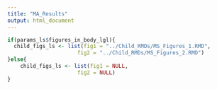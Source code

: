 ---
title: "MA_Results"
output: html_document
---

```{r echo=FALSE}
if(params_ls$figures_in_body_lgl){
  child_figs_ls <- list(fig1 = "../Child_RMDs/MS_Figures_1.RMD",
                      fig2 = "../Child_RMDs/MS_Figures_2.RMD")
}else{
    child_figs_ls <- list(fig1 = NULL,
                      fig2 = NULL)
}
```


